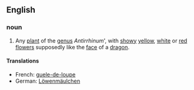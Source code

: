 ==English==
===noun===
#Any [[plant]] of the [[genus]] ''Antirrhinum''', with [[showy]] [[yellow]], [[white]] or [[red]] [[flower]]s supposedly like the [[face]] of a [[dragon]].
====Translations====
*French: [[guele-de-loupe]]
*German: [[Löwenmäulchen]]
